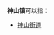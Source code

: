 '''神山镇'''可以指：
{{PRC admin/disambig|37/13/24/105/000|42/12/81/106/000}}
*[[神山街道|神山街道]]
{{disambig|cat=三字中国镇名消歧义}}